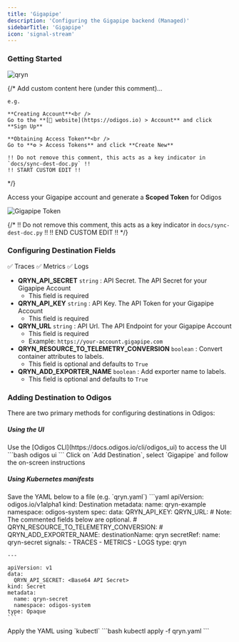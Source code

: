```yaml
---
title: 'Gigapipe'
description: 'Configuring the Gigapipe backend (Managed)'
sidebarTitle: 'Gigapipe'
icon: 'signal-stream'
---
```


### Getting Started

<img src="https://d15jtxgb40qetw.cloudfront.net/gigapipe.svg" alt="qryn" className="not-prose h-20" />

{/*
    Add custom content here (under this comment)...

    e.g.

    **Creating Account**<br />
    Go to the **[🔗 website](https://odigos.io) > Account** and click **Sign Up**

    **Obtaining Access Token**<br />
    Go to **⚙️ > Access Tokens** and click **Create New**

    !! Do not remove this comment, this acts as a key indicator in `docs/sync-dest-doc.py` !!
    !! START CUSTOM EDIT !!
*/}

Access your Gigapipe account and generate a **Scoped Token** for Odigos

<Frame>
  <img src="https://i.imgur.com/zzmufhk.png" alt="Gigapipe Token" />
</Frame>

{/*
    !! Do not remove this comment, this acts as a key indicator in `docs/sync-dest-doc.py` !!
    !! END CUSTOM EDIT !!
*/}

### Configuring Destination Fields

<Accordion title="Supported Signals:">
  ✅ Traces
  ✅ Metrics
  ✅ Logs
</Accordion>

- **QRYN_API_SECRET** `string` : API Secret. The API Secret for your Gigapipe Account
  - This field is required
- **QRYN_API_KEY** `string` : API Key. The API Token for your Gigapipe Account
  - This field is required
- **QRYN_URL** `string` : API Url. The API Endpoint for your Gigapipe Account
  - This field is required
  - Example: `https://your-account.gigapipe.com`
- **QRYN_RESOURCE_TO_TELEMETRY_CONVERSION** `boolean` : Convert container attributes to labels.
  - This field is optional and defaults to `True`
- **QRYN_ADD_EXPORTER_NAME** `boolean` : Add exporter name to labels.
  - This field is optional and defaults to `True`

### Adding Destination to Odigos

There are two primary methods for configuring destinations in Odigos:

##### **Using the UI**

<Steps>
  <Step>
    Use the [Odigos CLI](https://docs.odigos.io/cli/odigos_ui) to access the UI
    ```bash
    odigos ui
    ```
  </Step>
  <Step>
    Click on `Add Destination`, select `Gigapipe` and follow the on-screen instructions
  </Step>
</Steps>

##### **Using Kubernetes manifests**

<Steps>
  <Step>
    Save the YAML below to a file (e.g. `qryn.yaml`)
    ```yaml
    apiVersion: odigos.io/v1alpha1
    kind: Destination
    metadata:
      name: qryn-example
      namespace: odigos-system
    spec:
      data:
        QRYN_API_KEY: <API Key>
        QRYN_URL: <API Url>
        # Note: The commented fields below are optional.
        # QRYN_RESOURCE_TO_TELEMETRY_CONVERSION: <Convert container attributes to labels (default: True)>
        # QRYN_ADD_EXPORTER_NAME: <Add exporter name to labels (default: True)>
      destinationName: qryn
      secretRef:
        name: qryn-secret
      signals:
      - TRACES
      - METRICS
      - LOGS
      type: qryn

    ---

    apiVersion: v1
    data:
      QRYN_API_SECRET: <Base64 API Secret>
    kind: Secret
    metadata:
      name: qryn-secret
      namespace: odigos-system
    type: Opaque
    ```
  </Step>
  <Step>
    Apply the YAML using `kubectl`
    ```bash
    kubectl apply -f qryn.yaml
    ```
  </Step>
</Steps>